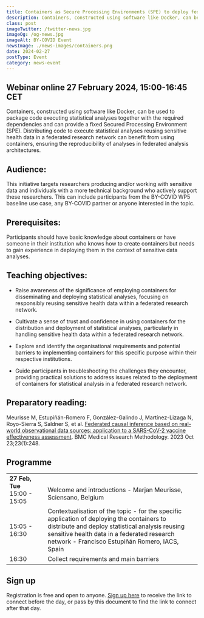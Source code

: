 ```yaml
---
title: Containers as Secure Processing Environments (SPE) to deploy federated research architectures reusing health data
description: Containers, constructed using software like Docker, can be used to package code executing statistical analyses together with the required dependencies and can provide a fixed Secured Processing Environment (SPE). 
class: post
imageTwitter: /twitter-news.jpg
imageOg: /og-news.jpg
imageAlt: BY-COVID Event
newsImage: ./news-images/containers.png
date: 2024-02-27
postType: Event
category: news-event
---
```



## Webinar online 27 February 2024, 15:00-16:45 CET 
 
Containers, constructed using software like Docker, can be used to package code executing statistical analyses together with the required dependencies and can provide a fixed Secured Processing Environment (SPE). Distributing code to execute statistical analyses reusing sensitive health data in a federated research network can benefit from using containers, ensuring the reproducibility of analyses in federated analysis architectures. 

## Audience: 

This initiative targets researchers producing and/or working with sensitive data and individuals with a more technical background who actively support these researchers. This can include participants from the BY-COVID WP5 baseline use case, any BY-COVID partner or anyone interested in the topic. 

## Prerequisites: 

Participants should have basic knowledge about containers or have someone in their institution who knows how to create containers but needs to gain experience in deploying them in the context of sensitive data analyses. 

## Teaching objectives: 

* Raise awareness of the significance of employing containers for disseminating and deploying statistical analyses, focusing on responsibly reusing sensitive health data within a federated research network.

* Cultivate a sense of trust and confidence in using containers for the distribution and deployment of statistical analyses, particularly in handling sensitive health data within a federated research network.

* Explore and identify the organisational requirements and potential barriers to implementing containers for this specific purpose within their respective institutions.

* Guide participants in troubleshooting the challenges they encounter, providing practical solutions to address issues related to the deployment of containers for statistical analysis in a federated research network.

## Preparatory reading:

Meurisse M, Estupiñán-Romero F, González-Galindo J, Martínez-Lizaga N, Royo-Sierra S, Saldner S, et al. [Federated causal inference based on real-world observational data sources: application to a SARS-CoV-2 vaccine effectiveness assessment](https://bmcmedresmethodol.biomedcentral.com/articles/10.1186/s12874-023-02068-3). BMC Medical Research Methodology. 2023 Oct 23;23(1):248.


## Programme

<Table bordered table-responsive className="fest">
  <tbody>
    <tr>
      <td class="py-3" width="20%">
            <strong>27 Feb, Tue</strong><br />
            <span>15:00 - 15:05</span>
      </td>
      <td class="py-3" colspan="2"><br />Welcome and introductions - Marjan Meurisse, Sciensano, Belgium</td>
    </tr>
    <tr>
      <td class="py-3">
            <span>15:05 - 16:30</span>
      </td>
      <td class="py-3" colspan="2">Contextualisation of the topic -  for the specific application of deploying the containers to distribute and deploy statistical analysis reusing sensitive health data in a federated research network - Francisco Estupiñán Romero, IACS, Spain </td>
    </tr>
    <tr>
      <td class="py-3">
            <span>16:30</span>
      </td>
      <td class="py-3" colspan="2">Collect requirements and main barriers</td>
    </tr>
  </tbody>
</Table>  

## Sign up

Registration is free and open to anyone. [Sign up here](https://forms.gle/x1sAxDhuWvpXAdFa6) to receive the link to connect before the day, or pass by this document to find the link to connect after that day.







